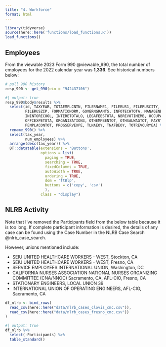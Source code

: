 ```yaml
---
title: "4. Workforce"
format: html
---
```


```r
library(tidyverse)
source(here::here('functions/load_functions.R'))
load_functions()
```

## Employees

From the viewable 2023 Form 990 @viewable_990, the total number of employees for the
2022 calendar year was **1,336**. See historical numbers below: 
```r
# pull 990 history
resp_990 <- get_990(ein = "942437106") 
```

```r
#| output: true
resp_990$body$results %>% 
  select(id, TAXYEAR, TOTAEMPLCNTN, FILERNAME1, FILERUS1, FILERUSCITY, FILERUSSTATE, 
         FILERUSZIP, FORMATIONORM, GOVERNGRANTS, INFOTECHTOTA, MANAGENEEXPE, 
         ININTORECOOL, INTERETOTALO, LEGAFEESTOTA, NBREVOTIMEMB, OCCUPATOTALO, 
         OFFIEXPETOTA, ORGANIZATION3, OTHEMPBENTOT, OTHSALWAGTOT, PAYRTAXETOTA, 
         PENPLACONTOT, PROGSERVEXPE, TLNAEOY, TNAFBEOY, TOTREVCURYEA) %>% 
  rename_990() %>% 
  select(tax_year,
         num_employees) %>% 
  arrange(desc(tax_year)) %>% 
  DT::datatable(extensions = 'Buttons',
                options = list(
                  paging = TRUE,
                  searching = TRUE,
                  fixedColumns = TRUE,
                  autoWidth = TRUE,
                  ordering = TRUE,
                  dom = 'ftBlp',
                  buttons = c('copy', 'csv')
                  ),
                class = "display")
```

## NLRB Activity

Note that I've removed the Participants field from the below table because it is too long. If complete participant information is desired, the details of any case can be found using the Case Number in the NLRB Case Search @nlrb_case_search.

However, unions mentioned include:

  * SEIU UNITED HEALTHCARE WORKERS - WEST, Stockton, CA
  * SEIU UNITED HEALTHCARE WORKERS - WEST, Fresno, CA
  * SERVICE EMPLOYEES INTERNATIONAL UNION, Washington, DC
  * CALIFORNIA NURSES ASSOCIATION NATIONAL NURSES ORGANIZING COMMITTEE (CNA/NNOC) Sacramento, CA, AFL-CIO, Fresno, CA
  * STATIONARY ENGINEERS, LOCAL UNION 39
  * INTERNATIONAL UNION OF OPERATING ENGINEERS, AFL-CIO, Sacramento, CA

```r
df_nlrb <- bind_rows(
  read_csv(here::here("data/nlrb_cases_clovis_cmc.csv")),
  read_csv(here::here("data/nlrb_cases_fresno_cmc.csv"))
)
```

```r
#| output: true
df_nlrb %>% 
  select(-Participants) %>% 
  table_standard()
```